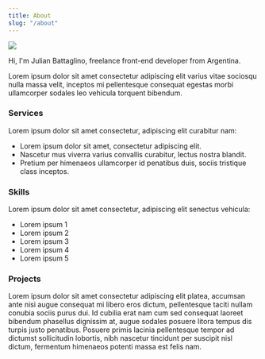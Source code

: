 ```yaml
---
title: About
slug: "/about"
---
```


<img align="center" src="images/uploads/me.png"/>

Hi, I'm Julian Battaglino, freelance front-end developer from Argentina.

Lorem ipsum dolor sit amet consectetur adipiscing elit varius vitae sociosqu nulla massa velit, inceptos mi pellentesque consequat egestas morbi ullamcorper sodales leo vehicula torquent bibendum.

### Services

Lorem ipsum dolor sit amet consectetur, adipiscing elit curabitur nam:

- Lorem ipsum dolor sit amet, consectetur adipiscing elit.
- Nascetur mus viverra varius convallis curabitur, lectus nostra blandit.
- Pretium per himenaeos ullamcorper id penatibus duis, sociis tristique class inceptos.

### Skills

Lorem ipsum dolor sit amet consectetur, adipiscing elit senectus vehicula:

- Lorem ipsum 1
- Lorem ipsum 2
- Lorem ipsum 3
- Lorem ipsum 4
- Lorem ipsum 5

### Projects

Lorem ipsum dolor sit amet consectetur adipiscing elit platea, accumsan ante nisi augue consequat mi libero eros dictum, pellentesque taciti nullam conubia sociis purus dui. Id cubilia erat nam cum sed consequat laoreet bibendum phasellus dignissim at, augue sodales posuere litora tempus dis turpis justo penatibus. Posuere primis lacinia pellentesque tempor ad dictumst sollicitudin lobortis, nibh nascetur tincidunt per suscipit nisl dictum, fermentum himenaeos potenti massa est felis nam.